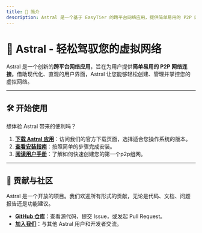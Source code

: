 ```yaml
---
title: 📝 简介
description: Astral 是一个基于 EasyTier 的跨平台网络应用，提供简单易用的 P2P 网络连接。通过 Flutter 构建的现代化界面，让用户能够轻松创建和管理虚拟网络。
---
```


# 🚀 Astral - 轻松驾驭您的虚拟网络

Astral 是一个创新的**跨平台网络应用**，旨在为用户提供**简单易用的 P2P 网络连接**。借助现代化、直观的用户界面，Astral 让您能够轻松创建、管理并掌控您的虚拟网络。


---
## 🛠️ 开始使用

想体验 Astral 带来的便利吗？

1.  **[下载 Astral 应用](/getting-started/download)**：访问我们的官方下载页面，选择适合您操作系统的版本。
2.  **[查看安装指南](/getting-started/installation)**：按照简单的步骤完成安装。
3.  **[阅读用户手册](/getting-started/usage)**：了解如何快速创建您的第一个p2p组网。


---
## 🤝 贡献与社区

Astral 是一个开放的项目。我们欢迎所有形式的贡献，无论是代码、文档、问题报告还是功能建议。

* **[GitHub 仓库](https://github.com/ldoubil/astral)**：查看源代码，提交 Issue，或发起 Pull Request。
* **[加入我们](https://qm.qq.com/q/Jn82YQhraK)**：与其他 Astral 用户和开发者交流。


